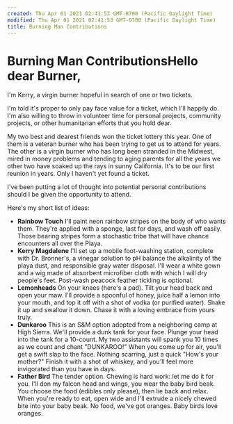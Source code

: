 ```yaml
---
created: Thu Apr 01 2021 02:41:53 GMT-0700 (Pacific Daylight Time)
modified: Thu Apr 01 2021 02:41:53 GMT-0700 (Pacific Daylight Time)
title: Burning Man Contributions
---
```

# Burning Man ContributionsHello dear Burner,

I'm Kerry, a virgin burner hopeful in search of one or two tickets.

I'm told it's proper to only pay face value for a ticket, which I'll happily do. I'm also willing to throw in volunteer time for personal projects, community projects, or other humanitarian efforts that you hold dear.

My two best and dearest friends won the ticket lottery this year. One of them is a veteran burner who has been trying to get us to attend for years. The other is a virgin burner who has long been stranded in the Midwest, mired in money problems and tending to aging parents for all the years we other two have soaked up the rays in sunny California. It's to be our first reunion in years. Only I haven't yet found a ticket.

I've been putting a lot of thought into potential personal contributions should I be given the opportunity to attend.

Here's my short list of ideas:
* **Rainbow Touch**
I'll paint neon rainbow stripes on the body of who wants them. They're applied with a sponge, last for days, and wash off easily. Those bearing stripes form a stochastic tribe that will have chance encounters all over the Playa.
* **Kerry Magdalene**
I'll set up a mobile foot-washing station, complete with Dr. Bronner's, a vinegar solution to pH balance the alkalinity of the playa dust, and responsible gray water disposal. I'll wear a white gown and a wig made of absorbent microfiber cloth with which I will dry people's feet. Post-wash peacock feather tickling is optional.
* **Lemonheads**
On your knees (here's a pad). Tilt your head back and open your maw. I'll provide a spoonful of honey, juice half a lemon into your mouth, and top it off with a shot of vodka (or purified water). Shake it up and swallow it down. Chase it with a loving embrace from yours truly.
* **Dunkaroo**
This is an S&M option adopted from a neighboring camp at High Sierra. We'll provide a dunk tank for your face. Plunge your head into the tank for a 10-count. My two assistants will spank you 10 times as we count and chant "DUNKAROO!" When you come up for air, you'll get a swift slap to the face. Nothing scarring, just a quick "How's your mother?" Finish it with a shot of whiskey, and you'll feel more invigorated than you have in days.
* **Father Bird**
The tender option. Chewing is hard work: let me do it for you. I'll don my falcon head and wings, you wear the baby bird beak. You choose the food (edibles only please), then lie back and relax. When you're ready to eat, open wide and I'll extrude a nicely chewed bite into your baby beak. No food, we've got oranges. Baby birds love oranges.
